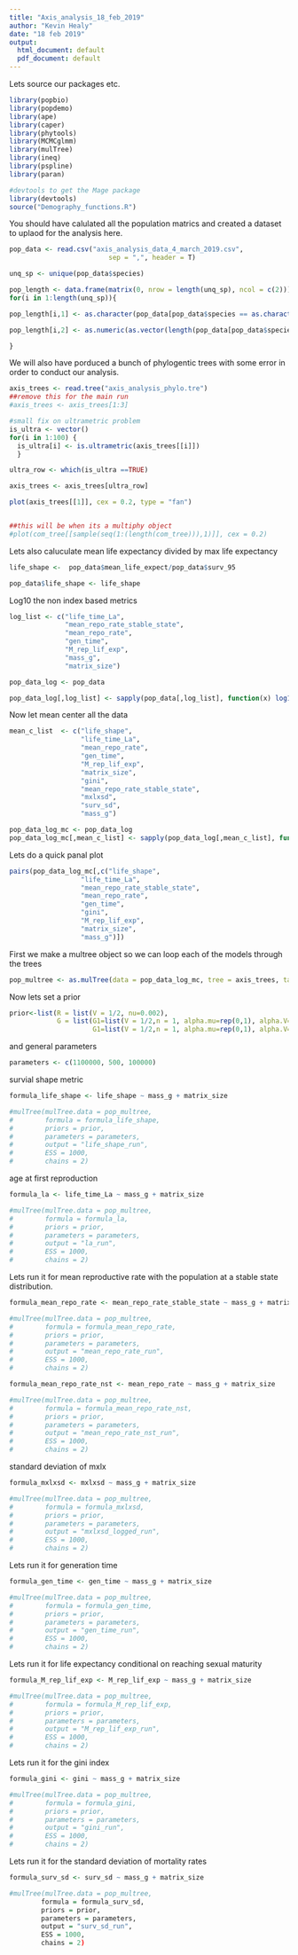 ```yaml
---
title: "Axis_analysis_18_feb_2019"
author: "Kevin Healy"
date: "18 feb 2019"
output:
  html_document: default
  pdf_document: default
---
```


Lets source our packages etc.
```r

library(popbio)
library(popdemo)
library(ape)
library(caper)
library(phytools)
library(MCMCglmm)
library(mulTree)
library(ineq)
library(pspline)
library(paran)

#devtools to get the Mage package
library(devtools)
source("Demography_functions.R")
```

You should have calulated all the population matrics and created a dataset to uplaod for the analysis here. 

```r

pop_data <- read.csv("axis_analysis_data_4_march_2019.csv", 
                         sep = ",", header = T)

```

```r
unq_sp <- unique(pop_data$species)

pop_length <- data.frame(matrix(0, nrow = length(unq_sp), ncol = c(2)))
for(i in 1:length(unq_sp)){

pop_length[i,1] <- as.character(pop_data[pop_data$species == as.character(unq_sp[i]),2])[1]

pop_length[i,2] <- as.numeric(as.vector(length(pop_data[pop_data$species == as.character(unq_sp[i]),1])))

}

```

We will also have porduced a bunch of phylogentic trees with some error in order to conduct our analysis.

```r

axis_trees <- read.tree("axis_analysis_phylo.tre")
##remove this for the main run
#axis_trees <- axis_trees[1:3]

#small fix on ultrametric problem
is_ultra <- vector()
for(i in 1:100) { 
  is_ultra[i] <- is.ultrametric(axis_trees[[i]])
  }

ultra_row <- which(is_ultra ==TRUE)

axis_trees <- axis_trees[ultra_row]

plot(axis_trees[[1]], cex = 0.2, type = "fan")


##this will be when its a multiphy object
#plot(com_tree[[sample(seq(1:(length(com_tree))),1)]], cex = 0.2)
```

Lets also caluculate mean life expectancy divided by max life expectancy
```r

life_shape <-  pop_data$mean_life_expect/pop_data$surv_95

pop_data$life_shape <- life_shape
```




Log10 the non index based metrics
```r

log_list <- c("life_time_La",
              "mean_repo_rate_stable_state",
              "mean_repo_rate",
              "gen_time",
              "M_rep_lif_exp",
              "mass_g",
              "matrix_size")

pop_data_log <- pop_data

pop_data_log[,log_list] <- sapply(pop_data[,log_list], function(x) log10(x))

```

Now let mean center all the data

```r
mean_c_list  <- c("life_shape", 
                  "life_time_La", 
                  "mean_repo_rate",
                  "gen_time",
                  "M_rep_lif_exp",
                  "matrix_size",
                  "gini",
                  "mean_repo_rate_stable_state",
                  "mxlxsd",
                  "surv_sd",
                  "mass_g")

pop_data_log_mc <- pop_data_log
pop_data_log_mc[,mean_c_list] <- sapply(pop_data_log[,mean_c_list], function(x) mean_center(x))

```


Lets do a quick panal plot
```r
pairs(pop_data_log_mc[,c("life_shape", 
                  "life_time_La",
                  "mean_repo_rate_stable_state",
                  "mean_repo_rate",
                  "gen_time",
                  "gini",
                  "M_rep_lif_exp",
                  "matrix_size",
                  "mass_g")])

```




First we make a multree object so we can loop each of the models through the trees
```r
pop_multree <- as.mulTree(data = pop_data_log_mc, tree = axis_trees, taxa = "animal", rand.terms = ~animal + species)

```

Now lets set a prior
```r

prior<-list(R = list(V = 1/2, nu=0.002), 
            G = list(G1=list(V = 1/2,n = 1, alpha.mu=rep(0,1), alpha.V= diag(1)*10^3), 
                     G1=list(V = 1/2,n = 1, alpha.mu=rep(0,1), alpha.V= diag(1)*10^3)))

```

and general parameters
```r

parameters <- c(1100000, 500, 100000)

```


survial shape metric

```r
formula_life_shape <- life_shape ~ mass_g + matrix_size

#mulTree(mulTree.data = pop_multree,
#        formula = formula_life_shape,
#        priors = prior,
#        parameters = parameters,
#        output = "life_shape_run",
#        ESS = 1000,
#        chains = 2)
```


age at first reproduction

```r
formula_la <- life_time_La ~ mass_g + matrix_size

#mulTree(mulTree.data = pop_multree,
#        formula = formula_la,
#        priors = prior,
#        parameters = parameters,
#        output = "la_run",
#        ESS = 1000,
#        chains = 2)
```


Lets run it for mean reproductive rate with the population at a stable state distribution.


```r
formula_mean_repo_rate <- mean_repo_rate_stable_state ~ mass_g + matrix_size

#mulTree(mulTree.data = pop_multree,
#        formula = formula_mean_repo_rate,
#        priors = prior,
#        parameters = parameters,
#        output = "mean_repo_rate_run",
#        ESS = 1000,
#        chains = 2)
```


```r
formula_mean_repo_rate_nst <- mean_repo_rate ~ mass_g + matrix_size

#mulTree(mulTree.data = pop_multree,
#        formula = formula_mean_repo_rate_nst,
#        priors = prior,
#        parameters = parameters,
#        output = "mean_repo_rate_nst_run",
#        ESS = 1000,
#        chains = 2)
```


standard deviation of mxlx


```r
formula_mxlxsd <- mxlxsd ~ mass_g + matrix_size

#mulTree(mulTree.data = pop_multree,
#        formula = formula_mxlxsd,
#        priors = prior,
#        parameters = parameters,
#        output = "mxlxsd_logged_run",
#        ESS = 1000,
#        chains = 2)
```


Lets run it for generation time


```r
formula_gen_time <- gen_time ~ mass_g + matrix_size

#mulTree(mulTree.data = pop_multree,
#        formula = formula_gen_time,
#        priors = prior,
#        parameters = parameters,
#        output = "gen_time_run",
#        ESS = 1000,
#        chains = 2)
```


Lets run it for life expectancy conditional on reaching sexual maturity


```r
formula_M_rep_lif_exp <- M_rep_lif_exp ~ mass_g + matrix_size

#mulTree(mulTree.data = pop_multree,
#        formula = formula_M_rep_lif_exp,
#        priors = prior,
#        parameters = parameters,
#        output = "M_rep_lif_exp_run",
#        ESS = 1000,
#        chains = 2)
```


Lets run it for the gini index


```r
formula_gini <- gini ~ mass_g + matrix_size

#mulTree(mulTree.data = pop_multree,
#        formula = formula_gini,
#        priors = prior,
#        parameters = parameters,
#        output = "gini_run",
#        ESS = 1000,
#        chains = 2)
```




Lets run it for the standard deviation of mortality rates

```r
formula_surv_sd <- surv_sd ~ mass_g + matrix_size

#mulTree(mulTree.data = pop_multree,
        formula = formula_surv_sd,
        priors = prior,
        parameters = parameters,
        output = "surv_sd_run",
        ESS = 1000,
        chains = 2)
```


